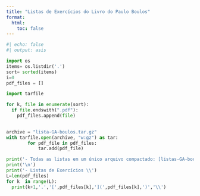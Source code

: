 ```yaml
---
title: "Listas de Exercícios do Livro do Paulo Boulos"
format:
  html:
    toc: false
---
```


```python
#| echo: false
#| output: asis

import os
items= os.listdir('.')
sort= sorted(items)
i=0
pdf_files = []

import tarfile 

for k, file in enumerate(sort):
  if file.endswith(".pdf"):
    pdf_files.append(file)
   

archive = "lista-GA-boulos.tar.gz"
with tarfile.open(archive, "w:gz") as tar:
        for pdf_file in pdf_files:
            tar.add(pdf_file)

print('- Todas as listas em um único arquivo compactado: [listas-GA-boulos.tar.gz](',archive,')')
print('\n')
print('- Listas de Exercícios \\')
L=len(pdf_files)
for k  in range(L):
  print(k+1,'.','[',pdf_files[k],'](',pdf_files[k],')','\\')
```
